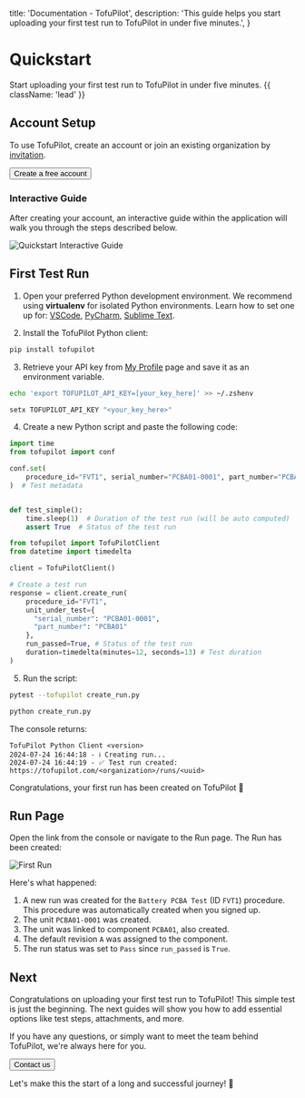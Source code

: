 
  title: 'Documentation - TofuPilot',
  description:
    'This guide helps you start uploading your first test run to TofuPilot in under five minutes.',
}

<HeroPattern />

# Quickstart

Start uploading your first test run to TofuPilot in under five minutes. {{ className: 'lead' }}

## Account Setup

To use TofuPilot, create an account or join an existing organization by [invitation](/user-management#invite-user).

<div className="not-prose">
  <Button
    href="https://www.tofupilot.com/auth/signup"
    variant="text"
    arrow="right"
    target="_blank"
    rel="noopener"
  >
    Create a free account
  </Button>
</div>

### Interactive Guide

After creating your account, an interactive guide within the application will walk you through the steps described below.

<Image src="/quickstart-interactive.png" alt="Quickstart Interactive Guide" />

## First Test Run

1.  Open your preferred Python development environment. We recommend using **virtualenv** for isolated Python environments. Learn how to set one up for:
    [VSCode](https://code.visualstudio.com/docs/python/environments#_virtual-environments),
    [PyCharm](https://www.jetbrains.com/help/pycharm/creating-virtual-environment.html),
    [Sublime Text](https://packagecontrol.io/packages/Virtualenv).

2.  Install the TofuPilot Python client:

```bash
pip install tofupilot
```

3.  Retrieve your API key from [My Profile](/user-management#api-key) page and save it as an environment variable.

<CodeGroup>

```bash {{ title: 'Linux, macOS' }}
echo 'export TOFUPILOT_API_KEY=[your_key_here]' >> ~/.zshenv
```

```bash {{ title: 'Windows' }}
setx TOFUPILOT_API_KEY "<your_key_here>"
```

</CodeGroup>

4.  Create a new Python script and paste the following code:

<CodeGroup label="create_run.py">

```python {{ title: 'Pytest plugin' }}
import time
from tofupilot import conf

conf.set(
    procedure_id="FVT1", serial_number="PCBA01-0001", part_number="PCBA01"
)  # Test metadata


def test_simple():
    time.sleep(1)  # Duration of the test run (will be auto computed)
    assert True  # Status of the test run
```

```python {{ title: 'Python client' }}
from tofupilot import TofuPilotClient
from datetime import timedelta

client = TofuPilotClient()

# Create a test run
response = client.create_run(
    procedure_id="FVT1",
    unit_under_test={
      "serial_number": "PCBA01-0001",
      "part_number": "PCBA01"
    },
    run_passed=True, # Status of the test run
    duration=timedelta(minutes=12, seconds=13) # Test duration
)
```

</CodeGroup>

5.  Run the script:

<CodeGroup>

```bash {{ title: 'Pytest plugin' }}
pytest --tofupilot create_run.py
```

```bash {{ title: 'Python client' }}
python create_run.py
```

</CodeGroup>

The console returns:

```plaintext
TofuPilot Python Client <version>
2024-07-24 16:44:18 - ℹ️ Creating run...
2024-07-24 16:44:19 - ✅ Test run created: https://tofupilot.com/<organization>/runs/<uuid>
```

Congratulations, your first run has been created on TofuPilot 🎉

## Run Page

Open the link from the console or navigate to the Run page. The Run has been created:

<Image src="/run-first-upload.png" alt="First Run" />

Here's what happened:

1. A new run was created for the `Battery PCBA Test` (ID `FVT1`) procedure. This procedure was automatically created when you signed up.
2. The unit `PCBA01-0001` was created.
3. The unit was linked to component `PCBA01`, also created.
4. The default revision `A` was assigned to the component.
5. The run status was set to `Pass` since `run_passed` is `True`.

## Next

Congratulations on uploading your first test run to TofuPilot! This simple test is just the beginning. The next guides will show you how to add essential options like test steps, attachments, and more.

If you have any questions, or simply want to meet the team behind TofuPilot, we're always here for you.

<div className="not-prose">
  <Button href="/support/contact" variant="text" arrow="right">
    Contact us
  </Button>
</div>

Let's make this the start of a long and successful journey! 🥳
